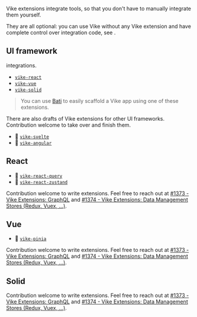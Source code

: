 
Vike extensions integrate tools, so that you don't have to manually integrate them yourself.

They are all optional: you can use Vike without any Vike extension and have complete control over integration code, see <Link href="/why#optional-control" />.

## UI framework

<Link text="UI framework" href="/ui-framework" /> integrations.

 - [`vike-react`](https://github.com/vikejs/vike-react)
 - [`vike-vue`](https://github.com/vikejs/vike-vue)
 - [`vike-solid`](https://github.com/vikejs/vike-solid)

> You can use [Bati](https://batijs.github.io/) to easily scaffold a Vike app using one of these extensions.

There are also drafts of Vike extensions for other UI frameworks. Contribution welcome to take over and finish them.

 - :construction: [`vike-svelte`](https://github.com/brandonxiang/vike-svelte)
 - :construction: [`vike-angular`](https://github.com/vikejs/vike-angular)


## React

 - :construction: [`vike-react-query`](https://github.com/vikejs/vike-react/tree/main/packages/vike-react-query)
 - :construction: [`vike-react-zustand`](https://github.com/vikejs/vike-react/pull/57)

Contribution welcome to write extensions. Feel free to reach out at [#1373 - Vike Extensions: GraphQL](https://github.com/vikejs/vike/issues/1373) and [#1374 - Vike Extensions: Data Management Stores (Redux, Vuex, ...)](https://github.com/vikejs/vike/issues/1374).


## Vue

 - :construction: [`vike-pinia`](https://github.com/vikejs/vike-vue/pull/64)

Contribution welcome to write extensions. Feel free to reach out at [#1373 - Vike Extensions: GraphQL](https://github.com/vikejs/vike/issues/1373) and [#1374 - Vike Extensions: Data Management Stores (Redux, Vuex, ...)](https://github.com/vikejs/vike/issues/1374).


## Solid

Contribution welcome to write extensions. Feel free to reach out at [#1373 - Vike Extensions: GraphQL](https://github.com/vikejs/vike/issues/1373) and [#1374 - Vike Extensions: Data Management Stores (Redux, Vuex, ...)](https://github.com/vikejs/vike/issues/1374).
